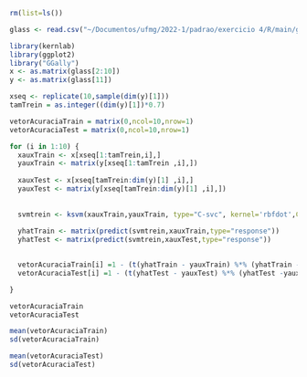 ```r
rm(list=ls())

glass <- read.csv("~/Documentos/ufmg/2022-1/padrao/exercicio 4/R/main/glass.data", header=FALSE)
```


```r
library(kernlab)
library(ggplot2)
library("GGally")
x <- as.matrix(glass[2:10])
y <- as.matrix(glass[11])

xseq <- replicate(10,sample(dim(y)[1]))
tamTrein = as.integer((dim(y)[1])*0.7)

vetorAcuraciaTrain = matrix(0,ncol=10,nrow=1)
vetorAcuraciaTest = matrix(0,ncol=10,nrow=1)

for (i in 1:10) {
  xauxTrain <- x[xseq[1:tamTrein,i],]
  yauxTrain <- matrix(y[xseq[1:tamTrein ,i],])
  
  xauxTest <- x[xseq[tamTrein:dim(y)[1] ,i],]
  yauxTest <- matrix(y[xseq[tamTrein:dim(y)[1] ,i],])
  
  
  svmtrein <- ksvm(xauxTrain,yauxTrain, type="C-svc", kernel='rbfdot',C = 10,epsilon=0.01)
  
  yhatTrain <- matrix(predict(svmtrein,xauxTrain,type="response"))
  yhatTest <- matrix(predict(svmtrein,xauxTest,type="response"))
 

  vetorAcuraciaTrain[i] =1 - (t(yhatTrain - yauxTrain) %*% (yhatTrain -yauxTrain))/(dim(yauxTrain)[1])
  vetorAcuraciaTest[i] =1 - (t(yhatTest - yauxTest) %*% (yhatTest -yauxTest))/(dim(yauxTest)[1])

}

vetorAcuraciaTrain
vetorAcuraciaTest


```
```r
mean(vetorAcuraciaTrain)
sd(vetorAcuraciaTrain)
```


```r
mean(vetorAcuraciaTest)
sd(vetorAcuraciaTest)
```


